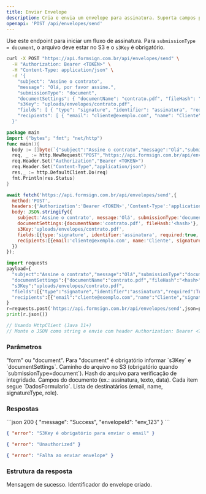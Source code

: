 ```yaml
---
title: Enviar Envelope
description: Cria e envia um envelope para assinatura. Suporta campos personalizados e múltiplos destinatários.
openapi: 'POST /api/envelopes/send'
---
```


Use este endpoint para iniciar um fluxo de assinatura. Para `submissionType = document`, o arquivo deve estar no S3 e o `s3Key` é obrigatório.

<RequestExample>
<CodeGroup>

```bash cURL
curl -X POST "https://api.formsign.com.br/api/envelopes/send" \
  -H "Authorization: Bearer <TOKEN>" \
  -H "Content-Type: application/json" \
  -d '{
    "subject": "Assine o contrato",
    "message": "Olá, por favor assine.",
    "submissionType": "document",
    "documentSettings": { "documentName": "contrato.pdf", "fileHash": "<hash>" },
    "s3Key": "uploads/envelopes/contrato.pdf",
    "fields": [ { "type": "signature", "identifier": "assinatura", "required": true, "x": 70, "y": 90, "w": 20, "h": 8, "pageNumber": 1 } ],
    "recipients": [ { "email": "cliente@exemplo.com", "name": "Cliente", "signatureType": "draw", "role": "signer" } ]
  }'
```

```go Go
package main
import ("bytes"; "fmt"; "net/http")
func main(){
  body := []byte(`{"subject":"Assine o contrato","message":"Olá","submissionType":"document","documentSettings":{"documentName":"contrato.pdf","fileHash":"<hash>"},"s3Key":"uploads/envelopes/contrato.pdf","fields":[{"type":"signature","identifier":"assinatura","required":true,"x":70,"y":90,"w":20,"h":8,"pageNumber":1}],"recipients":[{"email":"cliente@exemplo.com","name":"Cliente","signatureType":"draw","role":"signer"}]}`)
  req, _ := http.NewRequest("POST","https://api.formsign.com.br/api/envelopes/send", bytes.NewBuffer(body))
  req.Header.Set("Authorization","Bearer <TOKEN>")
  req.Header.Set("Content-Type","application/json")
  res,_ := http.DefaultClient.Do(req)
  fmt.Println(res.Status)
}
```

```javascript JavaScript
await fetch('https://api.formsign.com.br/api/envelopes/send',{
  method:'POST',
  headers:{'Authorization':'Bearer <TOKEN>','Content-Type':'application/json'},
  body: JSON.stringify({
    subject:'Assine o contrato', message:'Olá', submissionType:'document',
    documentSettings:{documentName:'contrato.pdf', fileHash:'<hash>'},
    s3Key:'uploads/envelopes/contrato.pdf',
    fields:[{type:'signature', identifier:'assinatura', required:true, x:70, y:90, w:20, h:8, pageNumber:1}],
    recipients:[{email:'cliente@exemplo.com', name:'Cliente', signatureType:'draw', role:'signer'}]
  })
});
```

```python Python
import requests
payload={
  "subject":"Assine o contrato","message":"Olá","submissionType":"document",
  "documentSettings":{"documentName":"contrato.pdf","fileHash":"<hash>"},
  "s3Key":"uploads/envelopes/contrato.pdf",
  "fields":[{"type":"signature","identifier":"assinatura","required":True,"x":70,"y":90,"w":20,"h":8,"pageNumber":1}],
  "recipients":[{"email":"cliente@exemplo.com","name":"Cliente","signatureType":"draw","role":"signer"}]
}
r=requests.post('https://api.formsign.com.br/api/envelopes/send',json=payload,headers={'Authorization':'Bearer <TOKEN>'})
print(r.json())
```

```java Java
// Usando HttpClient (Java 11+)
// Monte o JSON como string e envie com header Authorization: Bearer <TOKEN>
```

</CodeGroup>
</RequestExample>

### Parâmetros

<ParamField body="submissionType" type="string" required>
"form" ou "document". Para "document" é obrigatório informar `s3Key` e `documentSettings`.
</ParamField>
<ParamField body="s3Key" type="string">
Caminho do arquivo no S3 (obrigatório quando `submissionType=document`).
</ParamField>
<ParamField body="documentSettings.fileHash" type="string">
Hash do arquivo para verificação de integridade.
</ParamField>
<ParamField body="fields" type="array" required>
Campos do documento (ex.: assinatura, texto, data). Cada item segue `DadosFormulario`.
</ParamField>
<ParamField body="recipients" type="array" required>
Lista de destinatários (email, name, signatureType, role).
</ParamField>

### Respostas

<ResponseExample>
```json 200
{ "message": "Success", "envelopeId": "env_123" }
```

```json 400
{ "error": "S3Key é obrigatório para enviar o email" }
```

```json 401
{ "error": "Unauthorized" }
```

```json 500
{ "error": "Falha ao enviar envelope" }
```
</ResponseExample>

### Estrutura da resposta

<ResponseField name="message" type="string" required>
Mensagem de sucesso.
</ResponseField>
<ResponseField name="envelopeId" type="string" required>
Identificador do envelope criado.
</ResponseField>
